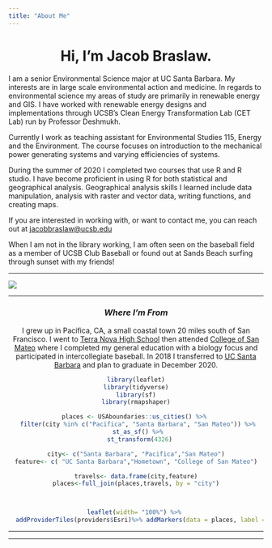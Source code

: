 ```yaml
---
title: "About Me"
---
```

<center>


# Hi, I'm Jacob Braslaw.
</center>

  I am a senior Environmental Science major at UC Santa Barbara. My interests are in large scale environmental action and medicine. In regards to environmental science my areas of study are primarily in renewable energy and GIS. I have worked with renewable energy designs and implementations through UCSB's Clean Energy Transformation Lab (CET Lab) run by Professor Deshmukh. 
  
Currently I work as teaching assistant for Environmental Studies 115, Energy and the Environment. The course focuses on introduction to the mechanical power generating systems and varying efficiencies of systems.

During the summer of 2020 I completed two courses that use R and R studio. I have become proficient in using R for both statistical and geographical analysis. Geographical analysis skills I learned include data manipulation, analysis with raster and vector data, writing functions, and creating maps.

If you are interested in working with, or want to contact me, you can reach out at [jacobbraslaw@ucsb.edu](jacobbraslaw@ucsb.edu)

  When I am not in the library working, I am often seen on the baseball field as a member of UCSB Club Baseball or found out at Sands Beach surfing through sunset with my friends! 
 
****

![](IMG_1839.jpg)

****

<center> 

### *Where I'm From*

I grew up in Pacifica, CA, a small coastal town 20 miles south of San Francisco. I went to [Terra Nova High 
School](https://www.juhsd.net/tnhs) then attended [College of San Mateo](https://smccd.edu/) where I completed my general education with a biology focus and participated in intercollegiate baseball. In 2018 I transferred to [UC Santa Barbara](https://www.ucsb.edu/) and plan to graduate in December 2020.

```r
library(leaflet)
library(tidyverse)
library(sf)
library(rmapshaper)

places <- USAboundaries::us_cities() %>% 
  filter(city %in% c("Pacifica", "Santa Barbara", "San Mateo")) %>% 
  st_as_sf() %>% 
  st_transform(4326)

city<- c("Santa Barbara", "Pacifica","San Mateo")
feature<- c( "UC Santa Barbara","Hometown", "College of San Mateo")

travels<- data.frame(city,feature)
places<-full_join(places,travels, by = "city")



leaflet(width= "100%") %>% 
  addProviderTiles(providers$Esri)%>% addMarkers(data = places, label = ~city, popup = ~feature)
```


****



****





